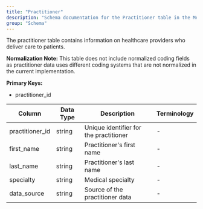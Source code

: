 ```yaml
---
title: "Practitioner"
description: "Schema documentation for the Practitioner table in the Metriport data model"
group: "Schema"
---
```


The practitioner table contains information on healthcare providers who deliver care to patients.

**Normalization Note:**
This table does not include normalized coding fields as practitioner data uses different coding systems that are not normalized in the current implementation.

**Primary Keys:**
* practitioner_id

| Column | Data Type | Description | Terminology |
| ------ | --------- | ----------- | ----------- |
| practitioner_id | string | Unique identifier for the practitioner | - |
| first_name | string | Practitioner's first name | - |
| last_name | string | Practitioner's last name | - |
| specialty | string | Medical specialty | - |
| data_source | string | Source of the practitioner data | - |